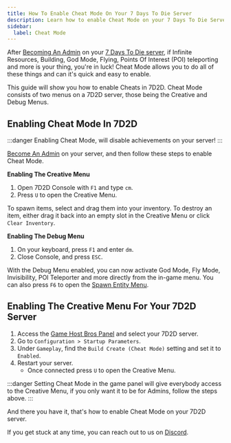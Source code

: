 ```yaml
---
title: How To Enable Cheat Mode On Your 7 Days To Die Server
description: Learn how to enable Cheat Mode on your 7 Days To Die Server
sidebar:
  label: Cheat Mode
---
```


After [Becoming An Admin](/games/7-days-to-die/adding-admins/) on your [7 Days To Die server](https://www.gamehostbros.com/7-days-to-die-server-hosting/), if Infinite Resources, Building, God Mode, Flying, Points Of Interest (POI) teleporting and more is your thing, you're in luck! Cheat Mode allows you to do all of these things and can it's quick and easy to enable.

This guide will show you how to enable Cheats in 7D2D. Cheat Mode consists of two menus on a 7D2D server, those being the Creative and Debug Menus. 

## Enabling Cheat Mode In 7D2D 

:::danger
Enabling Cheat Mode, will disable achievements on your server!
:::

[Become An Admin](/games/7-days-to-die/adding-admins/) on your server, and then follow these steps to enable Cheat Mode.

**Enabling The Creative Menu**

<Steps>

1. Open 7D2D Console with `F1` and type `cm`.
2. Press `U` to open the Creative Menu.
</Steps> 

To spawn items, select and drag them into your inventory. To destroy an item, either drag it back into an empty slot in the Creative Menu or click `Clear Inventory`.

**Enabling The Debug Menu**

<Steps>

1. On your keyboard, press `F1` and enter `dm`.
2. Close Console, and press `ESC`.
</Steps> 

With the Debug Menu enabled, you can now activate God Mode, Fly Mode, Invisibility, POI Teleporter and more directly from the in-game menu. You can also press `F6` to open the [Spawn Entity Menu](/games/7-days-to-die/spawn-entities/).

## Enabling The Creative Menu For Your 7D2D Server

<Steps>

1. Access the [Game Host Bros Panel](https://panel.gamehostbros.com/) and select your 7D2D server.
2. Go to `Configuration > Startup Parameters`.
3. Under `Gameplay`, find the `Build Create (Cheat Mode)` setting and set it to `Enabled`.
4. Restart your server.
   - Once connected press `U` to open the Creative Menu.
</Steps> 

:::danger
Setting Cheat Mode in the game panel will give everybody access to the Creative Menu, if you only want it to be for Admins, follow the steps above.
:::

And there you have it, that's how to enable Cheat Mode on your 7D2D server.

If you get stuck at any time, you can reach out to us on [Discord](https://discord.gg/FN4XgbAwzr).
